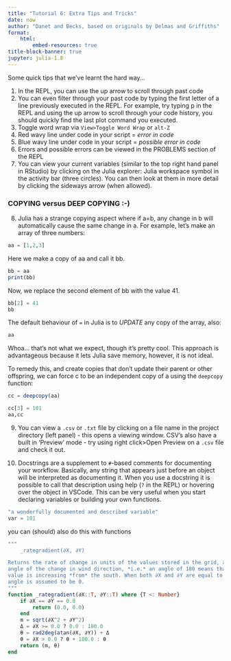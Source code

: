 ```yaml
---
title: "Tutorial 6: Extra Tips and Tricks"
date: now
author: "Danet and Becks, based on originals by Delmas and Griffiths"
format:
    html:
        embed-resources: true
title-block-banner: true
jupyter: julia-1.8
---
```


Some quick tips that we've learnt the hard way...

1. In the REPL, you can use the up arrow to scroll through past code
2. You can even filter through your past code by typing the first letter of a line previously executed in the REPL. For example, try typing p in the REPL and using the up arrow to scroll through your code history, you should quickly find the last plot command you executed.
3. Toggle word wrap via `View>Toggle Word Wrap` or `alt-Z`
4. Red wavy line under code in your script = _error in code_
5. Blue wavy line under code in your script = _possible error in code_
6. Errors and possible errors can be viewed in the PROBLEMS section of the REPL
7. You can view your current variables (similar to the top right hand panel in RStudio) by clicking on the Julia explorer: Julia workspace symbol in the activity bar (three circles). You can then look at them in more detail by clicking the sideways arrow (when allowed).

### COPYING versus DEEP COPYING :-)

8. Julia has a strange copying aspect where if a=b, any change in b will automatically cause the same change in a. For example, let's make an array of three numbers:

```julia
aa = [1,2,3]
```

Here we make a copy of aa and call it bb.

```julia
bb = aa
print(bb)
```

Now, we replace the second element of bb with the value 41.

```julia
bb[2] = 41
bb
```

The default behaviour of `=` in Julia is to *UPDATE* any copy of the array, also:

```julia
aa
```

Whoa... that's not what we expect, though it's pretty cool.  This approach is advantageous because it lets Julia save memory, however, it is not ideal.

To remedy this, and create copies that don't update their parent or other offspring, we can force c to be an independent copy of a using the `deepcopy` function:


```julia
cc = deepcopy(aa)
```

```julia
cc[3] = 101
aa,cc
```

9. You can view a `.csv` or `.txt` file by clicking on a file name in the project directory (left panel) - this opens a viewing window. CSV's also have a built in 'Preview' mode - try using right click>Open Preview on a `.csv` file and check it out.

10. Docstrings are a supplement to `#`-based comments for documenting your workflow. Basically, any string that appears just before an object will be interpreted as documenting it. When you use a docstring it is possible to call that description using help (`?` in the REPL) or hovering over the object in VSCode. This can be very useful when you start declaring variables or building your own functions.

```julia
"a wonderfully documented and described variable"
var = 101
```

you can (should) also do this with functions

```julia
"""
    _rategradient(∂X, ∂Y)

Returns the rate of change in units of the values stored in the grid, and the
angle of the change in wind direction, *i.e.* an angle of 180 means that the
value is increasing *from* the south. When both ∂X and ∂Y are equal to 0, the
angle is assumed to be 0.
"""
function _rategradient(∂X::T, ∂Y::T) where {T <: Number}
    if ∂X == ∂Y == 0.0
        return (0.0, 0.0)
    end
    m = sqrt(∂X^2 + ∂Y^2)
    Δ = ∂X >= 0.0 ? 0.0 : 180.0
    θ = rad2deg(atan(∂X, ∂Y)) + Δ
    θ = ∂X > 0.0 ? θ + 180.0 : θ
    return (m, θ)
end
```